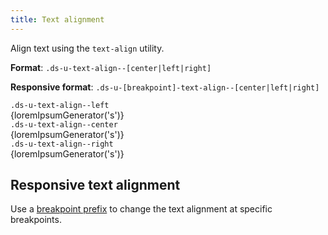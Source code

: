 ```yaml
---
title: Text alignment
---
```


Align text using the `text-align` utility.

**Format**: `.ds-u-text-align--[center|left|right]`

**Responsive format**: `.ds-u-[breakpoint]-text-align--[center|left|right]`

<EmbeddedExample>
  <section class="example-list">
    <article>
      <code class="ds-u-margin-bottom--1">.ds-u-text-align--left</code>
      <div class="ds-u-text-align--left">{loremIpsumGenerator('s')}</div>
    </article>
    <article>
      <code class="ds-u-margin-bottom--1">.ds-u-text-align--center</code>
      <div class="ds-u-text-align--center">{loremIpsumGenerator('s')}</div>
    </article>
    <article>
      <code class="ds-u-margin-bottom--1">.ds-u-text-align--right</code>
      <div class="ds-u-text-align--right">{loremIpsumGenerator('s')}</div>
    </article>
  </section>
</EmbeddedExample>

## Responsive text alignment

Use a [breakpoint prefix](/guidelines/responsive-design/) to change the text alignment at specific breakpoints.

<ResponsiveExample
  storyId="utilities-text-align--text-align"
  title="Responsive text align example"
/>

